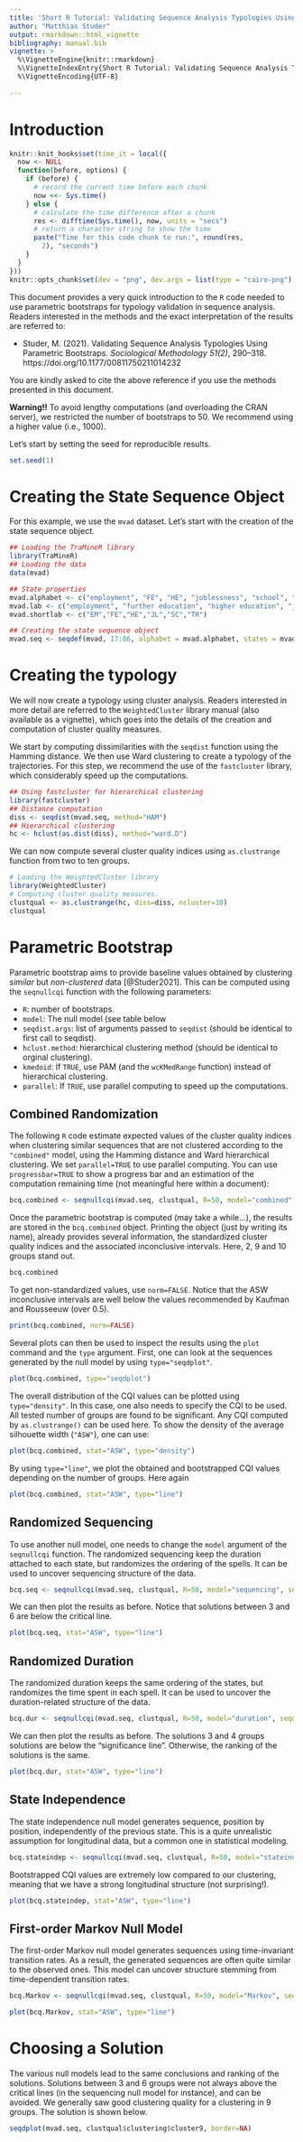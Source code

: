 ```yaml
---
title: 'Short R Tutorial: Validating Sequence Analysis Typologies Using Parametric Bootstrap'
author: "Matthias Studer"
output: rmarkdown::html_vignette
bibliography: manual.bib 
vignette: >
  %\VignetteEngine{knitr::rmarkdown}
  %\VignetteIndexEntry{Short R Tutorial: Validating Sequence Analysis Typologies Using Parametric Bootstrap}
  %\VignetteEncoding{UTF-8}
    
---
```



# Introduction 

```r
knitr::knit_hooks$set(time_it = local({
  now <- NULL
  function(before, options) {
    if (before) {
      # record the current time before each chunk
      now <<- Sys.time()
    } else {
      # calculate the time difference after a chunk
      res <- difftime(Sys.time(), now, units = "secs")
      # return a character string to show the time
      paste("Time for this code chunk to run:", round(res,
        2), "seconds")
    }
  }
}))
knitr::opts_chunk$set(dev = "png", dev.args = list(type = "cairo-png"), time_it=TRUE)
```

This document provides a very quick introduction to the `R` code needed to use parametric bootstraps for typology validation in sequence analysis. Readers interested in the methods and the exact interpretation of the results are referred to:

- Studer, M. (2021). Validating Sequence Analysis Typologies Using Parametric Bootstraps. *Sociological Methodology 51(2)*, 290--318. https://doi.org/10.1177/00811750211014232 

You are kindly asked to cite the above reference if you use the methods presented in this document. 

**Warning!!** To avoid lengthy computations (and overloading the CRAN server), we restricted the number of bootstraps to 50. We recommend using a higher value (i.e., 1000). 

Let's start by setting the seed for reproducible results.


```r
set.seed(1)
```

# Creating the State Sequence Object
For this example, we use the `mvad` dataset. Let's start with the creation of the state sequence object.

```r
## Loading the TraMineR library
library(TraMineR)
## Loading the data
data(mvad)

## State properties
mvad.alphabet <- c("employment", "FE", "HE", "joblessness", "school", "training")
mvad.lab <- c("employment", "further education", "higher education", "joblessness", "school", "training")
mvad.shortlab <- c("EM","FE","HE","JL","SC","TR")

## Creating the state sequence object
mvad.seq <- seqdef(mvad, 17:86, alphabet = mvad.alphabet, states = mvad.shortlab, labels = mvad.lab, xtstep = 6)

```


# Creating the typology

We will now create a typology using cluster analysis. Readers interested in more detail are referred to the `WeightedCluster` library manual (also available as a vignette), which goes into the details of the creation and computation of cluster quality measures. 

We start by computing dissimilarities with the `seqdist` function using the Hamming distance. We then use Ward clustering to create a typology of the trajectories. For this step, we recommend the use of the `fastcluster` library, which considerably speed up the computations.


```r
## Using fastcluster for hierarchical clustering
library(fastcluster)
## Distance computation
diss <- seqdist(mvad.seq, method="HAM")
## Hierarchical clustering
hc <- hclust(as.dist(diss), method="ward.D")
```

We can now compute several cluster quality indices using `as.clustrange` function from two to ten groups.

```r
# Loading the WeightedCluster library
library(WeightedCluster)
# Computing cluster quality measures.
clustqual <- as.clustrange(hc, diss=diss, ncluster=10)
clustqual
```

# Parametric Bootstrap

Parametric bootstrap aims to provide baseline values obtained by clustering *similar* but *non-clustered* data [@Studer2021]. This can be computed using the `seqnullcqi` function with the following parameters:

 - `R`: number of bootstraps.
 - `model`: The null model (see table below
 - `seqdist.args`: list of arguments passed to `seqdist` (should be identical to first call to seqdist).
 - `hclust.method`: hierarchical clustering method (should be identical to orginal clustering).
 - `kmedoid`: If `TRUE`, use PAM (and the `wcKMedRange` function) instead of hierarchical clustering.
 - `parallel`: If `TRUE`, use parallel computing to speed up the computations.


## Combined Randomization
The following `R` code estimate expected values of the cluster quality indices when clustering similar sequences that are not clustered according to the `"combined"` model, using the Hamming distance and Ward hierarchical clustering. We set `parallel=TRUE` to use parallel computing. You can use `progressbar=TRUE` to show a progress bar and an estimation of the computation remaining time (not meaningful here within a document):


```r
bcq.combined <- seqnullcqi(mvad.seq, clustqual, R=50, model="combined", seqdist.args=list(method="HAM"), hclust.method="ward.D", parallel = TRUE)
```
 

Once the parametric bootstrap is computed (may take a while...), the results are stored in the `bcq.combined` object. Printing the object (just by writing its name), already provides several information, the standardized cluster quality indices and the associated inconclusive intervals. Here, 2, 9 and 10 groups stand out.

```r
bcq.combined
```

To get non-standardized values, use `norm=FALSE`. Notice that the ASW inconclusive intervals are well below the values recommended by Kaufman and Rousseeuw (over 0.5).


```r
print(bcq.combined, norm=FALSE)
```

Several plots can then be used to inspect the results using the `plot` command and the `type` argument. First, one can look at the sequences generated by the null model by using `type="seqdplot"`. 


```r
plot(bcq.combined, type="seqdplot")
```

The overall distribution of the CQI values can be plotted using `type="density"`. In this case, one also needs to specify the CQI to be used. All tested number of groups are found to be significant. Any CQI computed by `as.clustrange()` can be used here. To show the density of the average silhouette width (`"ASW"`), one can use:

```r
plot(bcq.combined, stat="ASW", type="density")
```

By using `type="line"`, we plot the obtained and bootstrapped CQI values depending on the number of groups. Here again 

```r
plot(bcq.combined, stat="ASW", type="line")
```


## Randomized Sequencing

To use another null model, one needs to change the `model` argument of the `seqnullcqi` function. The randomized sequencing keep the duration attached to each state, but randomizes the ordering of the spells. It can be used to uncover sequencing structure of the data. 

```r
bcq.seq <- seqnullcqi(mvad.seq, clustqual, R=50, model="sequencing", seqdist.args=list(method="HAM"), hclust.method="ward.D", parallel = TRUE)
```

We can then plot the results as before. Notice that solutions between 3 and 6 are below the critical line.

```r
plot(bcq.seq, stat="ASW", type="line")
```



## Randomized Duration

The randomized duration keeps the same ordering of the states, but randomizes the time spent in each spell. It can be used to uncover the duration-related structure of the data. 

```r
bcq.dur <- seqnullcqi(mvad.seq, clustqual, R=50, model="duration", seqdist.args=list(method="HAM"), hclust.method="ward.D", parallel = TRUE)
```

We can then plot the results as before. The solutions 3 and 4 groups solutions are below the "significance line". Otherwise, the ranking of the solutions is the same. 

```r
plot(bcq.dur, stat="ASW", type="line")
```

## State Independence

The state independence null model generates sequence, position by position, independently of the previous state. This is a quite unrealistic assumption for longitudinal data, but a common one in statistical modeling.


```r
bcq.stateindep <- seqnullcqi(mvad.seq, clustqual, R=50, model="stateindep", seqdist.args=list(method="HAM"), hclust.method="ward.D", parallel = TRUE)
```

Bootstrapped CQI values are extremely low compared to our clustering, meaning that we have a strong longitudinal structure (not surprising!).


```r
plot(bcq.stateindep, stat="ASW", type="line")
```

## First-order Markov Null Model

The first-order Markov null model generates sequences using time-invariant transition rates. As a result, the generated sequences are often quite similar to the observed ones. This model can uncover structure stemming from time-dependent transition rates. 


```r
bcq.Markov <- seqnullcqi(mvad.seq, clustqual, R=50, model="Markov", seqdist.args=list(method="HAM"), hclust.method="ward.D", parallel = TRUE)
```



```r
plot(bcq.Markov, stat="ASW", type="line")
```


# Choosing a Solution 

The various null models lead to the same conclusions and ranking of the solutions. Solutions between 3 and 6 groups were not always above the critical lines (in the sequencing null model for instance), and can be avoided. We generally saw good clustering quality for a clustering in 9 groups. The solution is shown below.


```r
seqdplot(mvad.seq, clustqual$clustering$cluster9, border=NA)
```
